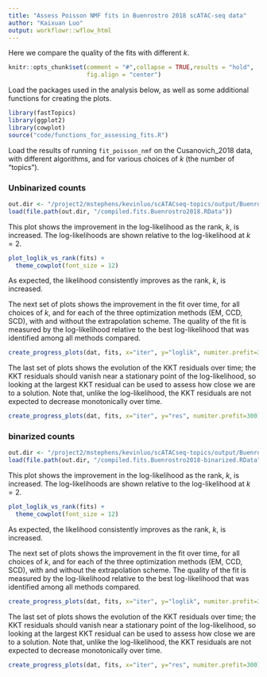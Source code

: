 ```yaml
---
title: "Assess Poisson NMF fits in Buenrostro 2018 scATAC-seq data"
author: "Kaixuan Luo"
output: workflowr::wflow_html
---
```


Here we compare the quality of the fits with different $k$.

```r
knitr::opts_chunk$set(comment = "#",collapse = TRUE,results = "hold",
                      fig.align = "center")
```

Load the packages used in the analysis below, as well as some
additional functions for creating the plots.

```r
library(fastTopics)
library(ggplot2)
library(cowplot)
source("code/functions_for_assessing_fits.R")
```

Load the results of running `fit_poisson_nmf` on the Cusanovich_2018 data,
with different algorithms, and for various choices of $k$ (the number
of "topics").

### Unbinarized counts
```r
out.dir <- "/project2/mstephens/kevinluo/scATACseq-topics/output/Buenrostro_2018/unbinarized/"
load(file.path(out.dir, "/compiled.fits.Buenrostro2018.RData"))
```

This plot shows the improvement in the log-likelihood as the rank,
$k$, is increased. The log-likelihoods are shown relative to the
log-likelihood at $k = 2$. 

```r
plot_loglik_vs_rank(fits) +
  theme_cowplot(font_size = 12)
```

As expected, the likelihood consistently improves as the rank, $k$, is
increased.

The next set of plots shows the improvement in the fit over time,
for all choices of $k$, and for each of the three optimization methods
(EM, CCD, SCD), with and without the extrapolation scheme. The quality
of the fit is measured by the log-likelihood relative to the best
log-likelihood that was identified among all methods compared.

```r
create_progress_plots(dat, fits, x="iter", y="loglik", numiter.prefit=300)
```

The last set of plots shows the evolution of the KKT residuals over
time; the KKT residuals should vanish near a stationary point of the
log-likelihood, so looking at the largest KKT residual can be used to
assess how close we are to a solution. Note that, unlike the
log-likelihood, the KKT residuals are not expected to decrease
monotonically over time.

```r
create_progress_plots(dat, fits, x="iter", y="res", numiter.prefit=300)
```


### binarized counts
```r
out.dir <- "/project2/mstephens/kevinluo/scATACseq-topics/output/Buenrostro_2018/binarized/"
load(file.path(out.dir, "/compiled.fits.Buenrostro2018-binarized.RData"))
```

This plot shows the improvement in the log-likelihood as the rank,
$k$, is increased. The log-likelihoods are shown relative to the
log-likelihood at $k = 2$. 

```r
plot_loglik_vs_rank(fits) +
  theme_cowplot(font_size = 12)
```

As expected, the likelihood consistently improves as the rank, $k$, is
increased.

The next set of plots shows the improvement in the fit over time,
for all choices of $k$, and for each of the three optimization methods
(EM, CCD, SCD), with and without the extrapolation scheme. The quality
of the fit is measured by the log-likelihood relative to the best
log-likelihood that was identified among all methods compared.

```r
create_progress_plots(dat, fits, x="iter", y="loglik", numiter.prefit=300)
```

The last set of plots shows the evolution of the KKT residuals over
time; the KKT residuals should vanish near a stationary point of the
log-likelihood, so looking at the largest KKT residual can be used to
assess how close we are to a solution. Note that, unlike the
log-likelihood, the KKT residuals are not expected to decrease
monotonically over time.

```r
create_progress_plots(dat, fits, x="iter", y="res", numiter.prefit=300)
```

